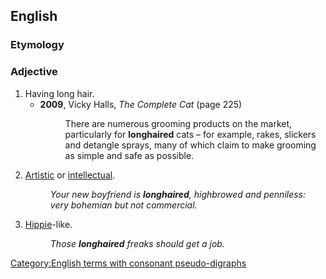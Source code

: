 {{also|long-haired}}
==English==

===Etymology===
{{compound|en|long|haired}}

===Adjective===
{{en-adj}}

# Having long hair.
#* '''2009''', Vicky Halls, ''The Complete Cat'' (page 225)
#*: There are numerous grooming products on the market, particularly for '''longhaired''' cats – for example, rakes, slickers and detangle sprays, many of which claim to make grooming as simple and safe as possible.
# {{lb|en|sometimes|derogatory}} [[artistic|Artistic]] or [[intellectual]].
#: ''Your new boyfriend is '''longhaired''', highbrowed and penniless: very bohemian but not commercial.''
# {{lb|en|derogatory}} [[hippie|Hippie]]-like.
#: ''Those '''longhaired''' freaks should get a job.''

[[Category:English terms with consonant pseudo-digraphs]]